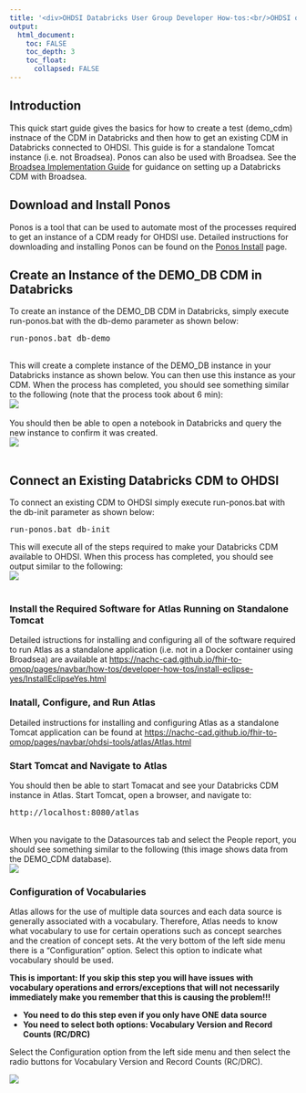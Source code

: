 ---
title: '<div>OHDSI Databricks User Group Developer How-tos:<br/>OHDSI on Databricks Quick Start Guide</div>'
output:
  html_document:
    toc: FALSE
    toc_depth: 3
    toc_float:
      collapsed: FALSE
---

<p>
  <h2>Introduction</h2>
  This quick start guide gives the basics for how to create a test (demo_cdm) instnace of the CDM in Databricks 
  and then how to get an existing CDM in Databricks connected to OHDSI. 
  This guide is for a standalone Tomcat instance (i.e. not Broadsea). 
  Ponos can also be used with Broadsea. 
  See the 
  <a href="./developer-how-tos_broadsea.html">Broadsea Implementation Guide</a> 
  for guidance on setting up a Databricks CDM with Broadsea. 
  <h2>Download and Install Ponos</h2>
  Ponos is a tool that can be used to automate most of the processes required to get an instance of a CDM ready for OHDSI use. 
  Detailed instructions for downloading and installing Ponos can be found on the 
  <a href="./developer-how-tos_ohdsi-on-databricks_ponos-install.html">Ponos Install</a> page.  

  <h2>Create an Instance of the DEMO_DB CDM in Databricks</h2>
  To create an instance of the DEMO_DB CDM in Databricks, simply execute run-ponos.bat with the db-demo parameter as shown below:
<pre class="pre-scroll">
run-ponos.bat db-demo
</pre>
  <br/>
  This will create a complete instance of the DEMO_DB instance in your Databricks instance as shown below. 
  You can then use this instance as your CDM. When the process has completed, you should see something similar to the following 
  (note that the process took about 6 min):
  <br/>
  <img src="./img/developer-how-tos/ponos/quickstart/ponos-demo-db-cmd.png" />
  <br/>
  <br/>
  You should then be able to open a notebook in Databricks and query the new instance to confirm it was created. 
  <br/>
  <img src="./img/developer-how-tos/ponos/quickstart/ponos-demo-db-notebook.png" />
  <br/>
  <br/>

  <h2>Connect an Existing Databricks CDM to OHDSI</h2>
  To connect an existing CDM to OHDSI simply execute run-ponos.bat with the db-init parameter as shown below:
<pre class="pre-scrollable">
run-ponos.bat db-init
</pre>
  This will execute all of the steps required to make your Databricks CDM available to OHDSI.
  When this process has completed, you should see output similar to the following:
  <br/>
  <img src="./img/developer-how-tos/ponos/quickstart/ponos-init-cmd.png" />
  <br/>
  <br/>
  <h3>Install the Required Software for Atlas Running on Standalone Tomcat</h3>
  Detailed istructions for installing and configuring all of the software required to run Atlas as a standalone application 
  (i.e. not in a Docker container using Broadsea) 
  are available at 
  <a href="https://nachc-cad.github.io/fhir-to-omop/pages/navbar/how-tos/developer-how-tos/install-eclipse-yes/InstallEclipseYes.html">https://nachc-cad.github.io/fhir-to-omop/pages/navbar/how-tos/developer-how-tos/install-eclipse-yes/InstallEclipseYes.html</a>
  <h3>Inatall, Configure, and Run Atlas</h3>
  Detailed instructions for installing and configuring Atlas as a standalone Tomcat application can be found at 
  <a href="https://nachc-cad.github.io/fhir-to-omop/pages/navbar/ohdsi-tools/atlas/Atlas.html">https://nachc-cad.github.io/fhir-to-omop/pages/navbar/ohdsi-tools/atlas/Atlas.html</a>
  <h3>Start Tomcat and Navigate to Atlas</h3>
  You should then be able to start Tomacat and see your Databricks CDM instance in Atlas. 
  Start Tomcat, open a browser, and navigate to: 
<pre class="pre-scrollable">
http://localhost:8080/atlas
</pre>
  <br/>
  When you navigate to the Datasources tab and select the People report, you should see something similar to the following 
  (this image shows data from the DEMO_CDM database).  
  <img src="./img/developer-how-tos/ponos/quickstart/ponos-atlas.png" />
  
  <h3>Configuration of Vocabularies</h3>
  <p>
    Atlas allows for the use of multiple data sources and each data source is generally associated with a vocabulary. 
    Therefore, Atlas needs to know what vocabulary to use for certain operations such as concept searches and the creation of concept sets. 
    At the very bottom of the left side menu there is a "Configuration" option. 
    Select this option to indicate what vocabulary should be used. 
  </p>
  <p>
    <b>
      This is important: 
      If you skip this step you will have issues with vocabulary operations 
      and errors/exceptions that will not necessarily immediately 
      make you remember that this is causing the problem!!!
      <ul>
        <li>You need to do this step even if you only have ONE data source</li>
        <li>You need to select both options: Vocabulary Version and Record Counts (RC/DRC)</li>
      </ul>
    </b>
  </p>
  <p>
    Select the Configuration option from the left side menu and then select the radio buttons for Vocabulary Version and Record Counts (RC/DRC). 
  </p>
  <img src="./img/developer-how-tos/broadsea/vocab-config.png" />
<br/><br/><br/><br/><br/>
<br/><br/><br/><br/><br/>
</p>
